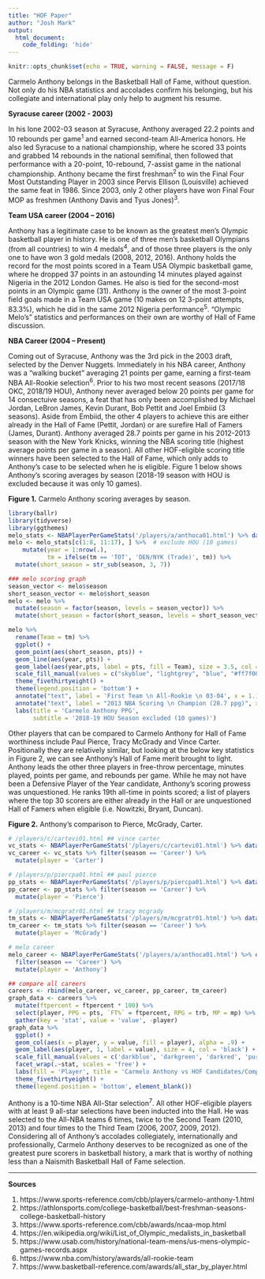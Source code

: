 ```yaml
---
title: "HOF Paper"
author: "Josh Mark"
output: 
  html_document:
    code_folding: 'hide'
---
```


```r
knitr::opts_chunk$set(echo = TRUE, warning = FALSE, message = F)
```

Carmelo Anthony belongs in the Basketball Hall of Fame, without question. Not only do his NBA statistics and accolades confirm his belonging, but his collegiate and international play only help to augment his resume.  

**Syracuse career (2002 - 2003)**

In his lone 2002-03 season at Syracuse, Anthony averaged 22.2 points and 10 rebounds per game^1^ and earned second-team All-America honors. He also led Syracuse to a national championship, where he scored 33 points and grabbed 14 rebounds in the national semifinal, then followed that performance with a 20-point, 10-rebound, 7-assist game in the national championship. Anthony became the first freshman^2^ to win the Final Four Most Outstanding Player in 2003 since Pervis Ellison (Louisville) achieved the same feat in 1986. Since 2003, only 2 other players have won Final Four MOP as freshmen (Anthony Davis and Tyus Jones)^3^.  

**Team USA career (2004 – 2016)**

Anthony has a legitimate case to be known as the greatest men’s Olympic basketball player in history. He is one of three men’s basketball Olympians (from all countries) to win 4 medals^4^, and of those three players is the only one to have won 3 gold medals (2008, 2012, 2016). Anthony holds the record for the most points scored in a Team USA Olympic basketball game, where he dropped 37 points in an astounding 14 minutes played against Nigeria in the 2012 London Games. He also is tied for the second-most points in an Olympic game (31). Anthony is the owner of the most 3-point field goals made in a Team USA game (10 makes on 12 3-point attempts, 83.3%), which he did in the same 2012 Nigeria performance^5^. "Olympic Melo's” statistics and performances on their own are worthy of Hall of Fame discussion. 

**NBA Career (2004 – Present)**

Coming out of Syracuse, Anthony was the 3rd pick in the 2003 draft, selected by the Denver Nuggets. Immediately in his NBA career, Anthony was a “walking bucket” averaging 21 points per game, earning a first-team NBA All-Rookie selection^6^. Prior to his two most recent seasons (2017/18 OKC, 2018/19 HOU), Anthony never averaged below 20 points per game for 14 consectuive seasons, a feat that has only been accomplished by Michael Jordan, LeBron James, Kevin Durant, Bob Pettit and Joel Embiid (3 seasons). Aside from Embiid, the other 4 players to achieve this are either already in the Hall of Fame (Pettit, Jordan) or are surefire Hall of Famers (James, Durant). Anthony averaged 28.7 points per game in his 2012-2013 season with the New York Knicks, winning the NBA scoring title (highest average points per game in a season). All other HOF-eligible scoring title winners have been selected to the Hall of Fame, which only adds to Anthony's case to be selected when he is eligible. Figure 1 below shows Anthony’s scoring averages by season (2018-19 season with HOU is excluded because it was only 10 games). 

**Figure 1.** Carmelo Anthony scoring averages by season.  
```r
library(ballr)
library(tidyverse)
library(ggthemes)
melo_stats <- NBAPlayerPerGameStats('/players/a/anthoca01.html') %>% data.frame()
melo <- melo_stats[c(1:8, 11:17), ] %>%  # exclude HOU (10 games)
    mutate(year = 1:nrow(.), 
           tm = ifelse(tm == 'TOT', 'DEN/NYK (Trade)', tm)) %>% 
  mutate(short_season = str_sub(season, 3, 7))

### melo scoring graph
season_vector <- melo$season
short_season_vector <- melo$short_season
melo <- melo %>% 
  mutate(season = factor(season, levels = season_vector)) %>% 
  mutate(short_season = factor(short_season, levels = short_season_vector))

melo %>% 
  rename(Team = tm) %>%  
  ggplot() + 
  geom_point(aes(short_season, pts)) + 
  geom_line(aes(year, pts)) + 
  geom_label(aes(year,pts, label = pts, fill = Team), size = 3.5, col = 'white') + 
  scale_fill_manual(values = c("skyblue", "lightgrey", "blue", "#ff7f00")) + 
  theme_fivethirtyeight() +
  theme(legend.position = 'bottom') + 
  annotate("text", label = 'First Team \n All-Rookie \n 03-04', x = 1.15, y = 19.3, size = 3) + 
  annotate("text", label = "2013 NBA Scoring \n Champion (28.7 ppg)", x = 11, y = 29.9, size = 3, colour = "black") + 
  labs(title = 'Carmelo Anthony PPG', 
       subtitle = '2018-19 HOU Season excluded (10 games)')
```

Other players that can be compared to Carmelo Anthony for Hall of Fame worthiness include Paul Pierce, Tracy McGrady and Vince Carter. Positionally they are relatively similar, but looking at the below key statistics in Figure 2, we can see Anthony’s Hall of Fame merit brought to light. Anthony leads the other three players in free-throw percentage, minutes played, points per game, and rebounds per game. While he may not have been a Defensive Player of the Year candidate, Anthony's scoring prowess was unquestioned. He ranks 19th all-time in points scored; a list of players where the top 30 scorers are either already in the Hall or are unquestioned Hall of Famers when eligible (i.e. Nowitzki, Bryant, Duncan).

**Figure 2.** Anthony’s comparison to Pierce, McGrady, Carter. 
```r
# /players/c/cartevi01.html ## vince carter
vc_stats <- NBAPlayerPerGameStats('/players/c/cartevi01.html') %>% data.frame()
vc_career <- vc_stats %>% filter(season == 'Career') %>% 
  mutate(player = 'Carter')

# /players/p/piercpa01.html ## paul pierce
pp_stats <- NBAPlayerPerGameStats('/players/p/piercpa01.html') %>% data.frame()
pp_career <- pp_stats %>% filter(season == 'Career') %>% 
  mutate(player = 'Pierce')

# /players/m/mcgratr01.html ## tracy mcgrady
tm_stats <- NBAPlayerPerGameStats('/players/m/mcgratr01.html') %>% data.frame()
tm_career <- tm_stats %>% filter(season == 'Career') %>% 
  mutate(player = 'McGrady')

# melo career
melo_career <- NBAPlayerPerGameStats('/players/a/anthoca01.html') %>% data.frame() %>% 
  filter(season == 'Career') %>% 
  mutate(player = 'Anthony')

## compare all careers
careers <- rbind(melo_career, vc_career, pp_career, tm_career)
graph_data <- careers %>% 
  mutate(ftpercent = ftpercent * 100) %>% 
  select(player, PPG = pts, `FT%` = ftpercent, RPG = trb, MP = mp) %>% 
  gather(key = 'stat', value = 'value', -player)
graph_data %>% 
  ggplot() + 
  geom_col(aes(x = player, y = value, fill = player), alpha = .9) + 
  geom_label(aes(player, 1, label = value), size = 4, col = 'black') + 
  scale_fill_manual(values = c('darkblue', 'darkgreen', 'darkred', 'purple')) + 
  facet_wrap(.~stat, scales = 'free') + 
  labs(fill = 'Player', title = 'Carmelo Anthony vs HOF Candidates/Comparisons') + 
  theme_fivethirtyeight() + 
  theme(legend.position = 'bottom', element_blank())
```

Anthony is a 10-time NBA All-Star selection^7^. All other HOF-eligible players with at least 9 all-star selections have been inducted into the Hall. He was selected to the All-NBA teams 6 times, twice to the Second Team (2010, 2013) and four times to the Third Team (2006, 2007, 2009, 2012). Considering all of Anthony’s accolades collegiately, internationally and professionally, Carmelo Anthony deserves to be recognized as one of the greatest pure scorers in basketball history, a mark that is worthy of nothing less than a Naismith Basketball Hall of Fame selection.   

---

**Sources**

1.  https://www.sports-reference.com/cbb/players/carmelo-anthony-1.html 
2.  https://athlonsports.com/college-basketball/best-freshman-seasons-college-basketball-history 
3.  https://www.sports-reference.com/cbb/awards/ncaa-mop.html 
4.  https://en.wikipedia.org/wiki/List_of_Olympic_medalists_in_basketball  
5.  https://www.usab.com/history/national-team-mens/us-mens-olympic-games-records.aspx 
6.  https://www.nba.com/history/awards/all-rookie-team 
7.  https://www.basketball-reference.com/awards/all_star_by_player.html 